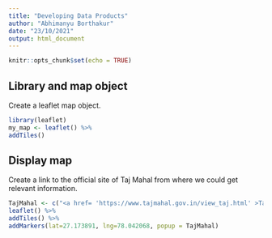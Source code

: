 ```yaml
---
title: "Developing Data Products"
author: "Abhimanyu Borthakur"
date: "23/10/2021"
output: html_document
---
```


```r
knitr::opts_chunk$set(echo = TRUE)

```

## Library and map object
Create a leaflet map object.
```r
library(leaflet)
my_map <- leaflet() %>%
addTiles()
```


## Display map
Create a link to the official site of Taj Mahal from where we could get relevant information.
```r
TajMahal <- c("<a href= 'https://www.tajmahal.gov.in/view_taj.html' >Taj Mahal</a>")
leaflet() %>%
addTiles() %>%
addMarkers(lat=27.173891, lng=78.042068, popup = TajMahal)
```